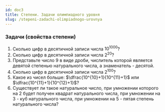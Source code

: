 ```yaml
---
id: doc3
title: Степени. Задачи олимпиадного уровня
slug: /stepeni-zadachi-olimpiadnogo-urovnya
---
```


### Задачи (свойства степени)

1. Сколько цифр в десятичной записи числа $10^{1000}$?
2. Сколько цифр в десятичной записи числа $2^{20}$?
3. Представьте число $9$ в виде дроби, числитель которой является девятой степенью натурального числа, а знаменатель - десятой.
4. Сколько цифр в десятичной записи числа $2^{100}$?
5. Какое из чисел больше: $\dfrac{10^{10}+1}{10^{11}+1}$ или $\dfrac{10^{11}+1}{10^{12}+1}$?
6. Существует ли такое натуральное число, при умножении которого на $2$ будет получен квадрат натурального числа, при умножении на $3$ - куб натурального числа, при умножении на $5$ - пятая степень натурального числа?
